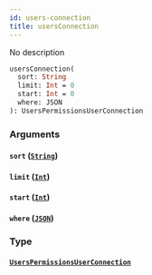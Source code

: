 ```yaml
---
id: users-connection
title: usersConnection
---
```


No description

```graphql
usersConnection(
  sort: String
  limit: Int = 0
  start: Int = 0
  where: JSON
): UsersPermissionsUserConnection

```

### Arguments

#### `sort` ([`String`](/v1/scalars/string))

#### `limit` ([`Int`](/v1/scalars/int))

#### `start` ([`Int`](/v1/scalars/int))

#### `where` ([`JSON`](/v1/scalars/json))

### Type

#### [`UsersPermissionsUserConnection`](/v1/objects/users-permissions-user-connection)
